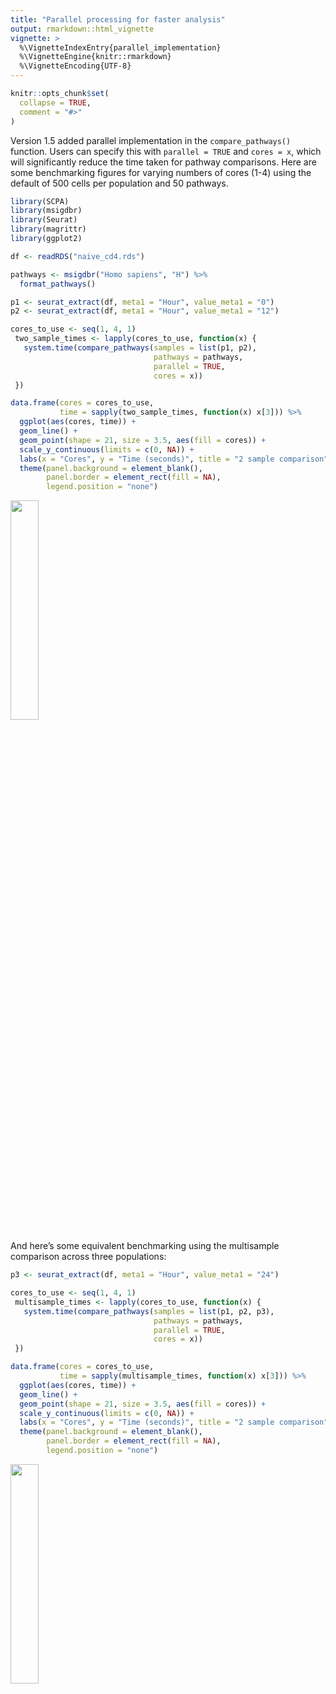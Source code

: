 ```yaml
---
title: "Parallel processing for faster analysis"
output: rmarkdown::html_vignette
vignette: >
  %\VignetteIndexEntry{parallel_implementation}
  %\VignetteEngine{knitr::rmarkdown}
  %\VignetteEncoding{UTF-8}
---
```


```r
knitr::opts_chunk$set(
  collapse = TRUE,
  comment = "#>"
)
```

Version 1.5 added parallel implementation in the `compare_pathways()` function. 
Users can specify this with `parallel = TRUE` and `cores = x`, which will significantly reduce the time taken for pathway comparisons.
Here are some benchmarking figures for varying numbers of cores (1-4) using the default of 500 cells per population and
50 pathways.

```r
library(SCPA)
library(msigdbr)
library(Seurat)
library(magrittr)
library(ggplot2)

df <- readRDS("naive_cd4.rds")

pathways <- msigdbr("Homo sapiens", "H") %>%
  format_pathways()

p1 <- seurat_extract(df, meta1 = "Hour", value_meta1 = "0")
p2 <- seurat_extract(df, meta1 = "Hour", value_meta1 = "12")

cores_to_use <- seq(1, 4, 1)
 two_sample_times <- lapply(cores_to_use, function(x) {
   system.time(compare_pathways(samples = list(p1, p2), 
                                pathways = pathways, 
                                parallel = TRUE,
                                cores = x))
 })

data.frame(cores = cores_to_use,
           time = sapply(two_sample_times, function(x) x[3])) %>%
  ggplot(aes(cores, time)) +
  geom_line() +
  geom_point(shape = 21, size = 3.5, aes(fill = cores)) +
  scale_y_continuous(limits = c(0, NA)) +
  labs(x = "Cores", y = "Time (seconds)", title = "2 sample comparison") +
  theme(panel.background = element_blank(),
        panel.border = element_rect(fill = NA),
        legend.position = "none")


```

![](../man/figures/two_sample_time.png){width=30%}

And here's some equivalent benchmarking using the multisample comparison across three populations:

```r
p3 <- seurat_extract(df, meta1 = "Hour", value_meta1 = "24")

cores_to_use <- seq(1, 4, 1)
 multisample_times <- lapply(cores_to_use, function(x) {
   system.time(compare_pathways(samples = list(p1, p2, p3), 
                                pathways = pathways, 
                                parallel = TRUE,
                                cores = x))
 })

data.frame(cores = cores_to_use,
           time = sapply(multisample_times, function(x) x[3])) %>%
  ggplot(aes(cores, time)) +
  geom_line() +
  geom_point(shape = 21, size = 3.5, aes(fill = cores)) +
  scale_y_continuous(limits = c(0, NA)) +
  labs(x = "Cores", y = "Time (seconds)", title = "2 sample comparison") +
  theme(panel.background = element_blank(),
        panel.border = element_rect(fill = NA),
        legend.position = "none")

```

![](../man/figures/multisample_time.png){width=30%}



